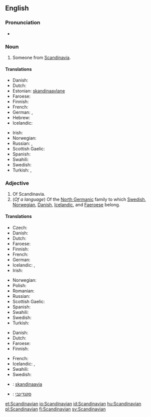 {{wikipedia}}
==English==

===Pronunciation===
* {{audio|en-us-Scandinavian.ogg|Audio (US)}}

===Noun===
{{en-noun}}

# Someone from [[Scandinavia]].

====Translations====
{{trans-top|someone from Scandinavia}}
* Danish: {{t|da|skandinav|c}}
* Dutch: {{t|nl|Scandinaaf}}
* Estonian: [[skandinaavlane]]
* Faroese: {{t|fo|skandinavi|m}}
* Finnish: {{t+|fi|skandinaavi}}
* French: {{t+|fr|scandinave}}
* German: {{t|de|Skandinavier|m}}, {{t|de|Skandinavierin|f}}
* Hebrew: {{t+|he|סקנדינבי}}
* Icelandic: {{t|is|Skandinavi|m}}
{{trans-mid}}
* Irish: {{t-|ga|Lochlannach|m|xs=Irish}}
* Norwegian: {{t|no|skandinav}}
* Russian: {{t|ru|скандинав|m|tr=skandináv|sc=Cyrl}}, {{t|ru|скандинавка|f|tr=skandinávka|sc=Cyrl}}
* Scottish Gaelic: {{t-|gd|Lochlannach|m|xs=Scottish Gaelic}}
* Spanish: {{t|es|escandinavo|m}}
* Swahili: {{t|sw|Mskandinavi}}
* Swedish: {{t-|sv|skandinav|c}}
* Turkish: {{t+|tr|İskandinav}}, {{t-|tr|İskandinavyalı}}
{{trans-bottom}}

===Adjective===
{{en-adj}}

# Of Scandinavia.
# (''Of a language'') Of the [[North Germanic]] family to which [[Swedish]], [[Norwegian]], [[Danish]], [[Icelandic]], and [[Faeroese]] belong.

====Translations====
{{trans-top|of Scandinavia}}
* Czech: {{t|cs|skandinávský}}
* Danish: {{t|da|skandinavisk}}
* Dutch: {{t|nl|scandinavisch}}
* Faroese: {{t|fo|skandinaviskur|m}}
* Finnish: {{t-|fi|skandinaavinen}}
* French: {{t+|fr|scandinave}}
* German: {{t|de|skandinavisch}}
* Icelandic: {{t|is|skandinavískur|m}}, {{t|is|norrænn|m}}
* Irish: {{t-|ga|Lochlannach|xs=Irish}}
{{trans-mid}}
* Norwegian: {{t|no|skandinavisk}}
* Polish: {{t+|pl|skandynawski|m}}
* Romanian: {{t|ro|scandinav}}
* Russian: {{t|ru|скандинавский|tr=skandinávskij|sc=Cyrl}}
* Scottish Gaelic: {{t-|gd|Lochlannach|xs=Scottish Gaelic}}
* Spanish: {{t|es|escandinavo}}
* Swahili: {{t|sw|-a Uskandinavi}}
* Swedish: {{t+|sv|skandinavisk}}
* Turkish: {{t|tr|İskandinav}}
{{trans-bottom}}

{{trans-top|of the North Germanic family of languages}}
* Danish: {{t|da|skandinavisk}}
* Dutch: {{t|nl|Scandinavisch}}
* Faroese: {{t|fo|skandinaviskur|m}}
* Finnish: {{t-|fi|skandinaavinen}}
{{trans-mid}}
* French: {{t+|fr|scandinave}}
* Icelandic: {{t|is|skandinavískur|m}}, {{t|is|norrænn|m}}
* Swahili: {{t|sw|-a Kiskandinavi}}
* Swedish: {{t+|sv|skandinavisk}}
{{trans-bottom}}

{{checktrans-top}}
* {{ttbc|et}}: [[skandinaavia]]
* {{ttbc|he}}: [[סקנדינבי]]
{{trans-bottom}}

[[et:Scandinavian]]
[[io:Scandinavian]]
[[id:Scandinavian]]
[[hu:Scandinavian]]
[[pl:Scandinavian]]
[[fi:Scandinavian]]
[[sv:Scandinavian]]